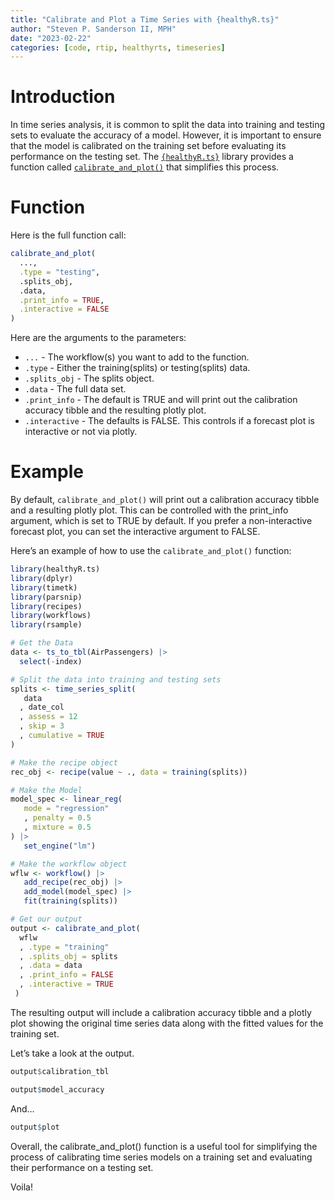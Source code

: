 ```yaml
---
title: "Calibrate and Plot a Time Series with {healthyR.ts}"
author: "Steven P. Sanderson II, MPH"
date: "2023-02-22"
categories: [code, rtip, healthyrts, timeseries]
---
```


# Introduction

In time series analysis, it is common to split the data into training and testing sets to evaluate the accuracy of a model. However, it is important to ensure that the model is calibrated on the training set before evaluating its performance on the testing set. The [`{healthyR.ts}`](https://www.spsanderson.com/healthyR.ts/) library provides a function called [`calibrate_and_plot()`](https://www.spsanderson.com/healthyR.ts/reference/calibrate_and_plot.html) that simplifies this process.

# Function

Here is the full function call:

```r
calibrate_and_plot(
  ...,
  .type = "testing",
  .splits_obj,
  .data,
  .print_info = TRUE,
  .interactive = FALSE
)
```

Here are the arguments to the parameters:

*  `...` - The workflow(s) you want to add to the function.
*  `.type` - Either the training(splits) or testing(splits) data.
*  `.splits_obj` - The splits object.
*  `.data` - The full data set.
*  `.print_info` - The default is TRUE and will print out the calibration accuracy tibble and the resulting plotly plot.
*  `.interactive` - The defaults is FALSE. This controls if a forecast plot is interactive or not via plotly.

# Example

By default, `calibrate_and_plot()` will print out a calibration accuracy tibble and a resulting plotly plot. This can be controlled with the print_info argument, which is set to TRUE by default. If you prefer a non-interactive forecast plot, you can set the interactive argument to FALSE.

Here's an example of how to use the `calibrate_and_plot()` function:

```r
library(healthyR.ts)
library(dplyr)
library(timetk)
library(parsnip)
library(recipes)
library(workflows)
library(rsample)

# Get the Data
data <- ts_to_tbl(AirPassengers) |>
  select(-index)

# Split the data into training and testing sets
splits <- time_series_split(
   data
  , date_col
  , assess = 12
  , skip = 3
  , cumulative = TRUE
)

# Make the recipe object
rec_obj <- recipe(value ~ ., data = training(splits))

# Make the Model
model_spec <- linear_reg(
   mode = "regression"
   , penalty = 0.5
   , mixture = 0.5
) |>
   set_engine("lm")

# Make the workflow object
wflw <- workflow() |>
   add_recipe(rec_obj) |>
   add_model(model_spec) |>
   fit(training(splits))

# Get our output
output <- calibrate_and_plot(
  wflw
  , .type = "training"
  , .splits_obj = splits
  , .data = data
  , .print_info = FALSE
  , .interactive = TRUE
 )
```

The resulting output will include a calibration accuracy tibble and a plotly plot showing the original time series data along with the fitted values for the training set.

Let's take a look at the output.

```r
output$calibration_tbl
```

```r
output$model_accuracy
```


And...
```r
output$plot
```

Overall, the calibrate_and_plot() function is a useful tool for simplifying the process of calibrating time series models on a training set and evaluating their performance on a testing set.

Voila!